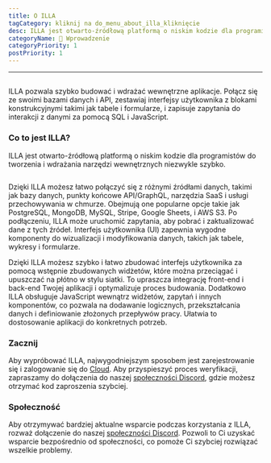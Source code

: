 ```yaml
---
title: O ILLA
tagCategory: kliknij na do_menu_about_illa_kliknięcie
desc: ILLA jest otwarto-źródłową platformą o niskim kodzie dla programistów do tworzenia i wdrażania narzędzi wewnętrznych niezwykle szybko.
categoryName: 👋 Wprowadzenie
categoryPriority: 1
postPriority: 1
---
```


* * *

## <h2 hidden>O ILLA</h2>

ILLA pozwala szybko budować i wdrażać wewnętrzne aplikacje. Połącz się ze swoimi bazami danych i API, zestawiaj interfejsy użytkownika z blokami konstrukcyjnymi takimi jak tabele i formularze, i zapisuje zapytania do interakcji z danymi za pomocą SQL i JavaScript.

### Co to jest ILLA?

ILLA jest otwarto-źródłową platformą o niskim kodzie dla programistów do tworzenia i wdrażania narzędzi wewnętrznych niezwykle szybko.

<img
  src='https://cdn.illacloud.com/official-website/img/docs/introduction/about-illa-cloud.png'
  alt=""
/>

Dzięki ILLA możesz łatwo połączyć się z różnymi źródłami danych, takimi jak bazy danych, punkty końcowe API/GraphQL, narzędzia SaaS i usługi przechowywania w chmurze. Obejmują one popularne opcje takie jak PostgreSQL, MongoDB, MySQL, Stripe, Google Sheets, i AWS S3. Po podłączeniu, ILLA może uruchomić zapytania, aby pobrać i zaktualizować dane z tych źródeł. Interfejs użytkownika (UI) zapewnia wygodne komponenty do wizualizacji i modyfikowania danych, takich jak tabele, wykresy i formularze.

Dzięki ILLA możesz szybko i łatwo zbudować interfejs użytkownika za pomocą wstępnie zbudowanych widżetów, które można przeciągać i upuszczać na płótno w stylu siatki. To upraszcza integrację front-end i back-end Twojej aplikacji i optymalizuje proces budowania. Dodatkowo ILLA obsługuje JavaScript wewnątrz widżetów, zapytań i innych komponentów, co pozwala na dodawanie logicznych, przekształcania danych i definiowanie złożonych przepływów pracy. Ułatwia to dostosowanie aplikacji do konkretnych potrzeb.

### Zacznij

Aby wypróbować ILLA, najwygodniejszym sposobem jest zarejestrowanie się i zalogowanie się do [Cloud](https://cloud.illacloud.com/). 
Aby przyspieszyć proces weryfikacji, zapraszamy do dołączenia do naszej [społeczności Discord](https://discord.gg/illacloud), gdzie możesz otrzymać kod zaproszenia szybciej.

### Społeczność

Aby otrzymywać bardziej aktualne wsparcie podczas korzystania z ILLA, rozważ dołączenie do naszej [społeczności Discord](https://discord.gg/illacloud). Pozwoli to Ci uzyskać wsparcie bezpośrednio od społeczności, co pomoże Ci szybciej rozwiązać wszelkie problemy. 
